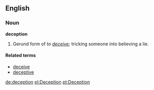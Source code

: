 ==English==

===Noun===
'''deception'''
# Gerund form of ''to [[deceive]];'' tricking someone into believing a lie.

====Related terms====
*[[deceive]]
*[[deceptive]]

[[de:deception]]
[[pl:Deception]]
[[pt:Deception]]